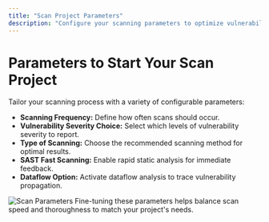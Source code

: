 ```yaml
---
title: "Scan Project Parameters"
description: "Configure your scanning parameters to optimize vulnerability detection."
---
```


# Parameters to Start Your Scan Project

Tailor your scanning process with a variety of configurable parameters:

- **Scanning Frequency:** Define how often scans should occur.
- **Vulnerability Severity Choice:** Select which levels of vulnerability severity to report.
- **Type of Scanning:** Choose the recommended scanning method for optimal results.
- **SAST Fast Scanning:** Enable rapid static analysis for immediate feedback.
- **Dataflow Option:** Activate dataflow analysis to trace vulnerability propagation.

<Frame>
  <img src="/images/scan-parameters.png" alt="Scan Parameters" style={{ borderRadius: '0.5rem' }} />
</Frame>

<Tip>
  Fine-tuning these parameters helps balance scan speed and thoroughness to match your project's needs.
</Tip>
